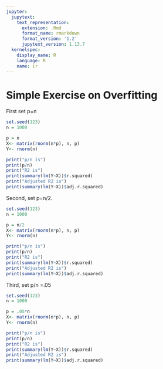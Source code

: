 ```yaml
---
jupyter:
  jupytext:
    text_representation:
      extension: .Rmd
      format_name: rmarkdown
      format_version: '1.2'
      jupytext_version: 1.13.7
  kernelspec:
    display_name: R
    language: R
    name: ir
---
```


<!-- #region _uuid="051d70d956493feee0c6d64651c6a088724dca2a" _execution_state="idle" -->
# Simple Exercise on Overfitting

<!-- #endregion -->

First set p=n

```r

set.seed(123)
n = 1000

p = n
X<- matrix(rnorm(n*p), n, p)
Y<- rnorm(n)

print("p/n is")
print(p/n)
print("R2 is")
print(summary(lm(Y~X))$r.squared)
print("Adjusted R2 is")
print(summary(lm(Y~X))$adj.r.squared)

```

Second, set p=n/2.

```r

set.seed(123)
n = 1000

p = n/2
X<- matrix(rnorm(n*p), n, p)
Y<- rnorm(n)

print("p/n is")
print(p/n)
print("R2 is")
print(summary(lm(Y~X))$r.squared)
print("Adjusted R2 is")
print(summary(lm(Y~X))$adj.r.squared)

```

Third, set p/n =.05

```r

set.seed(123)
n = 1000

p = .05*n
X<- matrix(rnorm(n*p), n, p)
Y<- rnorm(n)

print("p/n is")
print(p/n)
print("R2 is")
print(summary(lm(Y~X))$r.squared)
print("Adjusted R2 is")
print(summary(lm(Y~X))$adj.r.squared)


```
